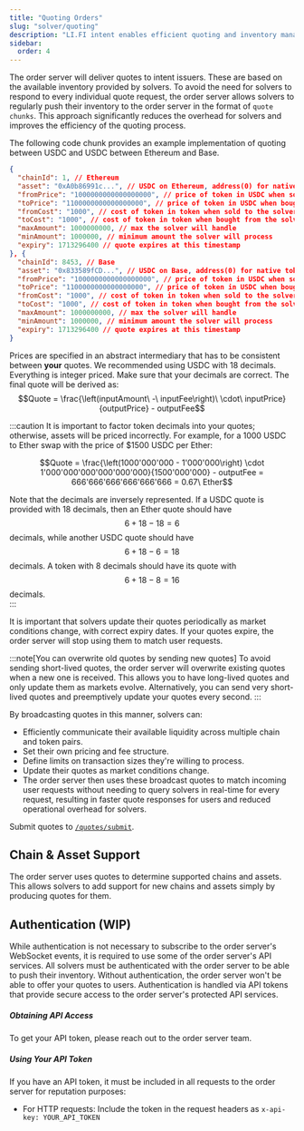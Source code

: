 ```yaml
---
title: "Quoting Orders"
slug: "solver/quoting"
description: "LI.FI intent enables efficient quoting and inventory management—broadcast liquidity and pricing, compete on your terms, and respond to market changes instantly."
sidebar:
  order: 4
---
```


The order server will deliver quotes to intent issuers. These are based on the available inventory provided by solvers. To avoid the need for solvers to respond to every individual quote request, the order server allows solvers to regularly push their inventory to the order server in the format of `quote chunks`.
This approach significantly reduces the overhead for solvers and improves the efficiency of the quoting process.

The following code chunk provides an example implementation of quoting between USDC and USDC between Ethereum and Base.

```json
{
  "chainId": 1, // Ethereum
  "asset": "0xA0b86991c...", // USDC on Ethereum, address(0) for native tokens
  "fromPrice": "1000000000000000000", // price of token in USDC when sold to the solver
  "toPrice": "1100000000000000000", // price of token in USDC when bought from the solver
  "fromCost": "1000", // cost of token in token when sold to the solver
  "toCost": "1000", // cost of token in token when bought from the solver
  "maxAmount": 1000000000, // max the solver will handle
  "minAmount": 1000000, // minimum amount the solver will process
  "expiry": 1713296400 // quote expires at this timestamp
}, {
  "chainId": 8453, // Base
  "asset": "0x833589fCD...", // USDC on Base, address(0) for native tokens
  "fromPrice": "1000000000000000000", // price of token in USDC when sold to the solver
  "toPrice": "1100000000000000000", // price of token in USDC when bought from the solver
  "fromCost": "1000", // cost of token in token when sold to the solver
  "toCost": "1000", // cost of token in token when bought from the solver
  "maxAmount": 1000000000, // max the solver will handle
  "minAmount": 1000000, // minimum amount the solver will process
  "expiry": 1713296400 // quote expires at this timestamp
}
```

Prices are specified in an abstract intermediary that has to be consistent between **your** quotes. We recommended using USDC with 18 decimals. Everything is integer priced. Make sure that your decimals are correct. The final quote will be derived as: $$Quote  = \frac{\left(inputAmount\ -\ inputFee\right)\ \cdot\ inputPrice}{outputPrice} - outputFee$$

:::caution
It is important to factor token decimals into your quotes; otherwise, assets will be priced incorrectly.
For example, for a 1000 USDC to Ether swap with the price of $1500 USDC per Ether:

$$Quote  = \frac{\left(1000'000'000 - 1'000'000\right) \cdot 1'000'000'000'000'000'000}{1500'000'000} - outputFee = 666'666'666'666'666'666 = 0.67\ Ether$$

Note that the decimals are inversely represented. If a USDC quote is provided with 18 decimals, then an Ether quote should have $$6+18-18=6$$ decimals, while another USDC quote should have $$6+18-6=18$$ decimals. A token with 8 decimals should have its quote with $$6+18-8=16$$ decimals.  
:::

It is important that solvers update their quotes periodically as market conditions change, with correct expiry dates. If your quotes expire, the order server will stop using them to match user requests.

:::note[You can overwrite old quotes by sending new quotes]
To avoid sending short-lived quotes, the order server will overwrite existing quotes when a new one is received. This allows you to have long-lived quotes and only update them as markets evolve. Alternatively, you can send very short-lived quotes and preemptively update your quotes every second.
:::

By broadcasting quotes in this manner, solvers can:

- Efficiently communicate their available liquidity across multiple chain and token pairs.
- Set their own pricing and fee structure.
- Define limits on transaction sizes they're willing to process.
- Update their quotes as market conditions change.
- The order server then uses these broadcast quotes to match incoming user requests without needing to query solvers in real-time for every request, resulting in faster quote responses for users and reduced operational overhead for solvers.

Submit quotes to [`/quotes/submit`](https://order-dev.li.fi/docs#/Quotes/QuotesController_submitQuote).

## Chain & Asset Support

The order server uses quotes to determine supported chains and assets. This allows solvers to add support for new chains and assets simply by producing quotes for them.

## Authentication (WIP)

While authentication is not necessary to subscribe to the order server's WebSocket events, it is required to use some of the order server's API services.
All solvers must be authenticated with the order server to be able to push their inventory. Without authentication, the order server won't be able to offer your quotes to users.
Authentication is handled via API tokens that provide secure access to the order server's protected API services.

##### Obtaining API Access

To get your API token, please reach out to the order server team.

##### Using Your API Token

If you have an API token, it must be included in all requests to the order server for reputation purposes:

- For HTTP requests: Include the token in the request headers as `x-api-key: YOUR_API_TOKEN`
